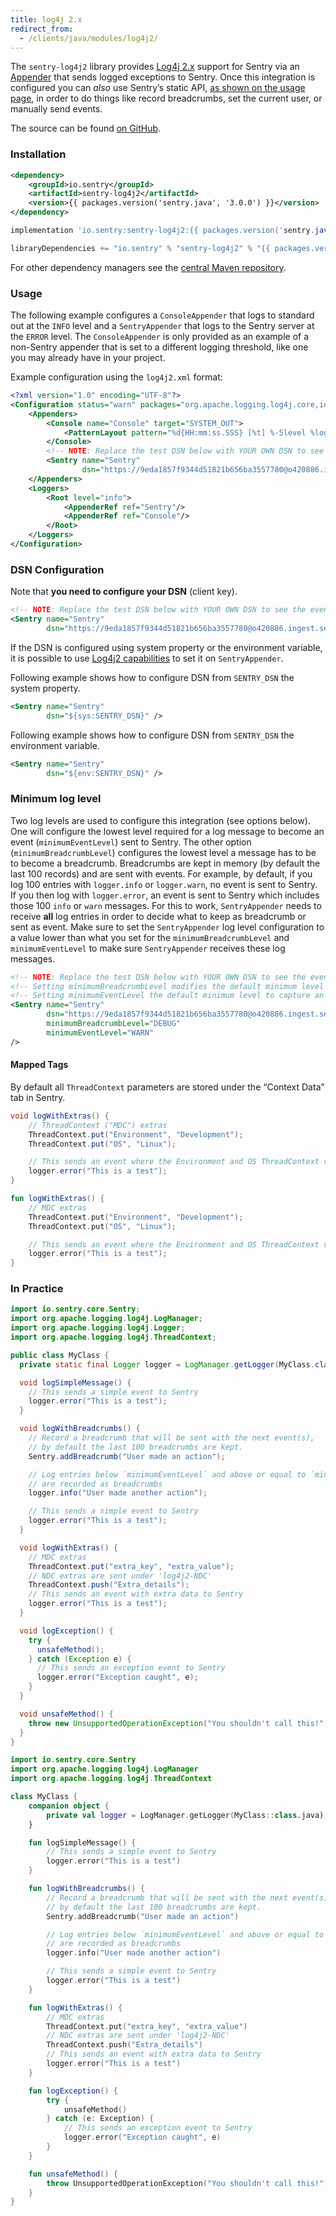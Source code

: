 ```yaml
---
title: log4j 2.x
redirect_from:
  - /clients/java/modules/log4j2/
---
```


The `sentry-log4j2` library provides [Log4j 2.x](https://logging.apache.org/log4j/2.x/) support for Sentry via an [Appender](https://logging.apache.org/log4j/2.x/log4j-core/apidocs/org/apache/logging/log4j/core/Appender.html) that sends logged exceptions to Sentry. Once this integration is configured you can _also_ use Sentry’s static API, [as shown on the usage page](usage/), in order to do things like record breadcrumbs, set the current user, or manually send events.

The source can be found [on GitHub](https://github.com/getsentry/sentry-java/tree/master/sentry-log4j2).

### Installation

```xml {tabTitle:Maven}
<dependency>
    <groupId>io.sentry</groupId>
    <artifactId>sentry-log4j2</artifactId>
    <version>{{ packages.version('sentry.java', '3.0.0') }}</version>
</dependency>
```

```groovy {tabTitle:Gradle}
implementation 'io.sentry:sentry-log4j2:{{ packages.version('sentry.java', '3.0.0') }}'
```

```scala {tabTitle: SBT}
libraryDependencies += "io.sentry" % "sentry-log4j2" % "{{ packages.version('sentry.java', '3.0.0') }}"
```

For other dependency managers see the [central Maven repository](https://search.maven.org/artifact/io.sentry/sentry-log4j2).

### Usage

The following example configures a `ConsoleAppender` that logs to standard out at the `INFO` level and a `SentryAppender` that logs to the Sentry server at the `ERROR` level. The `ConsoleAppender` is only provided as an example of a non-Sentry appender that is set to a different logging threshold, like one you may already have in your project.

Example configuration using the `log4j2.xml` format:

```xml
<?xml version="1.0" encoding="UTF-8"?>
<Configuration status="warn" packages="org.apache.logging.log4j.core,io.sentry.log4j2">
    <Appenders>
        <Console name="Console" target="SYSTEM_OUT">
            <PatternLayout pattern="%d{HH:mm:ss.SSS} [%t] %-5level %logger{36} - %msg%n"/>
        </Console>
        <!-- NOTE: Replace the test DSN below with YOUR OWN DSN to see the events from this app in your Sentry project/dashboard -->
        <Sentry name="Sentry"
                dsn="https://9eda1857f9344d51821b656ba3557780@o420886.ingest.sentry.io/5339853" />
    </Appenders>
    <Loggers>
        <Root level="info">
            <AppenderRef ref="Sentry"/>
            <AppenderRef ref="Console"/>
        </Root>
    </Loggers>
</Configuration>
```

### DSN Configuration

Note that **you need to configure your DSN** (client key).

```xml
<!-- NOTE: Replace the test DSN below with YOUR OWN DSN to see the events from this app in your Sentry project/dashboard -->
<Sentry name="Sentry"
        dsn="https://9eda1857f9344d51821b656ba3557780@o420886.ingest.sentry.io/5339853" />
```

If the DSN is configured using system property or the environment variable, it is possible to use [Log4j2 capabilities](https://logging.apache.org/log4j/2.x/manual/configuration.html) to set it on `SentryAppender`.

Following example shows how to configure DSN from `SENTRY_DSN` the system property.

```xml
<Sentry name="Sentry"
        dsn="${sys:SENTRY_DSN}" />
```

Following example shows how to configure DSN from `SENTRY_DSN` the environment variable.

```xml
<Sentry name="Sentry"
        dsn="${env:SENTRY_DSN}" />
```

### Minimum log level

Two log levels are used to configure this integration (see options below). One will configure the lowest level required for a log message to become an event (`minimumEventLevel`) sent to Sentry. The other option (`minimumBreadcrumbLevel`) configures the lowest level a message has to be to become a breadcrumb. Breadcrumbs are kept in memory (by default the last 100 records) and are sent with events. For example, by default, if you log 100 entries with `logger.info` or `logger.warn`, no event is sent to Sentry. If you then log with `logger.error`, an event is sent to Sentry which includes those 100 `info` or `warn` messages. For this to work, `SentryAppender` needs to receive **all** log entries in order to decide what to keep as breadcrumb or sent as event. Make sure to set the `SentryAppender` log level configuration to a value lower than what you set for the `minimumBreadcrumbLevel` and `minimumEventLevel` to make sure `SentryAppender` receives these log messages.

```xml
<!-- NOTE: Replace the test DSN below with YOUR OWN DSN to see the events from this app in your Sentry project/dashboard -->
<!-- Setting minimumBreadcrumbLevel modifies the default minimum level to add breadcrumbs from INFO to DEBUG  -->
<!-- Setting minimumEventLevel the default minimum level to capture an event from ERROR to WARN  -->
<Sentry name="Sentry"
        dsn="https://9eda1857f9344d51821b656ba3557780@o420886.ingest.sentry.io/5339853"
        minimumBreadcrumbLevel="DEBUG"
        minimumEventLevel="WARN"
/>
```

#### Mapped Tags

By default all `ThreadContext` parameters are stored under the “Context Data” tab in Sentry.

```java {tabTitle:Java}
void logWithExtras() {
    // ThreadContext ("MDC") extras
    ThreadContext.put("Environment", "Development");
    ThreadContext.put("OS", "Linux");

    // This sends an event where the Environment and OS ThreadContext values are set as Context Data entries
    logger.error("This is a test");
}
```

```kotlin {tabTitle:Kotlin}
fun logWithExtras() {
    // MDC extras
    ThreadContext.put("Environment", "Development");
    ThreadContext.put("OS", "Linux");

    // This sends an event where the Environment and OS ThreadContext values are set as Context Data entries
    logger.error("This is a test");
}
```

### In Practice

```java {tabTitle:Java}
import io.sentry.core.Sentry;
import org.apache.logging.log4j.LogManager;
import org.apache.logging.log4j.Logger;
import org.apache.logging.log4j.ThreadContext;

public class MyClass {
  private static final Logger logger = LogManager.getLogger(MyClass.class);

  void logSimpleMessage() {
    // This sends a simple event to Sentry
    logger.error("This is a test");
  }

  void logWithBreadcrumbs() {
    // Record a breadcrumb that will be sent with the next event(s),
    // by default the last 100 breadcrumbs are kept.
    Sentry.addBreadcrumb("User made an action");

    // Log entries below `minimumEventLevel` and above or equal to `minimumBreadcrumbLevel`
    // are recorded as breadcrumbs
    logger.info("User made another action");

    // This sends a simple event to Sentry
    logger.error("This is a test");
  }

  void logWithExtras() {
    // MDC extras
    ThreadContext.put("extra_key", "extra_value");
    // NDC extras are sent under 'log4j2-NDC'
    ThreadContext.push("Extra_details");
    // This sends an event with extra data to Sentry
    logger.error("This is a test");
  }

  void logException() {
    try {
      unsafeMethod();
    } catch (Exception e) {
      // This sends an exception event to Sentry
      logger.error("Exception caught", e);
    }
  }

  void unsafeMethod() {
    throw new UnsupportedOperationException("You shouldn't call this!");
  }
}
```

```kotlin {tabTitle:Kotlin}
import io.sentry.core.Sentry
import org.apache.logging.log4j.LogManager
import org.apache.logging.log4j.ThreadContext

class MyClass {
    companion object {
        private val logger = LogManager.getLogger(MyClass::class.java)
    }

    fun logSimpleMessage() {
        // This sends a simple event to Sentry
        logger.error("This is a test")
    }

    fun logWithBreadcrumbs() {
        // Record a breadcrumb that will be sent with the next event(s),
        // by default the last 100 breadcrumbs are kept.
        Sentry.addBreadcrumb("User made an action")

        // Log entries below `minimumEventLevel` and above or equal to `minimumBreadcrumbLevel`
        // are recorded as breadcrumbs
        logger.info("User made another action")

        // This sends a simple event to Sentry
        logger.error("This is a test")
    }

    fun logWithExtras() {
        // MDC extras
        ThreadContext.put("extra_key", "extra_value")
        // NDC extras are sent under 'log4j2-NDC'
        ThreadContext.push("Extra_details")
        // This sends an event with extra data to Sentry
        logger.error("This is a test")
    }

    fun logException() {
        try {
            unsafeMethod()
        } catch (e: Exception) {
            // This sends an exception event to Sentry
            logger.error("Exception caught", e)
        }
    }

    fun unsafeMethod() {
        throw UnsupportedOperationException("You shouldn't call this!")
    }
}
```
